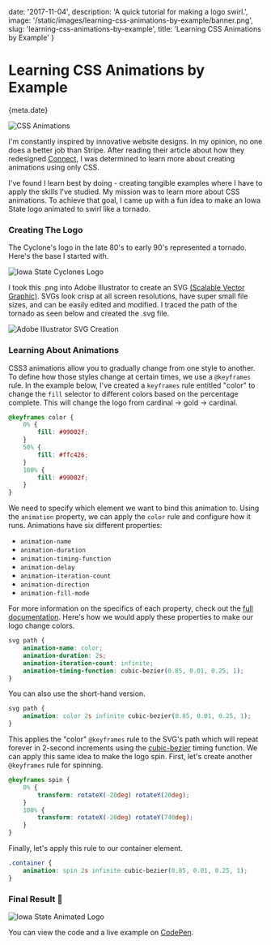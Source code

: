 
date: '2017-11-04',
description: 'A quick tutorial for making a logo swirl.',
image: '/static/images/learning-css-animations-by-example/banner.png',
slug: 'learning-css-animations-by-example',
title: 'Learning CSS Animations by Example'
}


# Learning CSS Animations by Example

<Date>{meta.date}</Date>

![CSS Animations](/static/images/learning-css-animations-by-example/banner.png)

I'm constantly inspired by innovative website designs. In my opinion, no one does a better job than <Link slug="blog/how-stripe-designs-beautiful-websites" title="How Stripe Designs Beautiful Websites" >Stripe</Link>. After reading their article about how they redesigned [Connect](https://stripe.com/blog/connect-front-end-experience), I was determined to learn more about creating animations using only CSS.

I've found I learn best by doing - creating tangible examples where I have to apply the skills I've studied. My mission was to learn more about CSS animations. To achieve that goal, I came up with a fun idea to make an Iowa State logo animated to swirl like a tornado.

### Creating The Logo

The Cyclone's logo in the late 80's to early 90's represented a tornado. Here's the base I started with.

![Iowa State Cyclones Logo](/static/images/learning-css-animations-by-example/isu-logo.png)

I took this .png into Adobe Illustrator to create an SVG [(Scalable Vector Graphic)](https://svgontheweb.com/). SVGs look crisp at all screen resolutions, have super small file sizes, and can be easily edited and modified. I traced the path of the tornado as seen below and created the .svg file.

![Adobe Illustrator SVG Creation](/static/images/learning-css-animations-by-example/illustrator.png)

### Learning About Animations

CSS3 animations allow you to gradually change from one style to another. To define how those styles change at certain times, we use a `@keyframes` rule. In the example below, I've created a `keyframes` rule entitled "color" to change the `fill` selector to different colors based on the percentage complete. This will change the logo from cardinal → gold → cardinal.

```css
@keyframes color {
    0% {
        fill: #99002f;
    }
    50% {
        fill: #ffc426;
    }
    100% {
        fill: #99002f;
    }
}
```

We need to specify which element we want to bind this animation to. Using the `animation` property, we can apply the `color` rule and configure how it runs. Animations have six different properties:

-   `animation-name`
-   `animation-duration`
-   `animation-timing-function`
-   `animation-delay`
-   `animation-iteration-count`
-   `animation-direction`
-   `animation-fill-mode`

For more information on the specifics of each property, check out the [full documentation](https://www.w3schools.com/css/css3_animations.asp). Here's how we would apply these properties to make our logo change colors.

```css
svg path {
    animation-name: color;
    animation-duration: 2s;
    animation-iteration-count: infinite;
    animation-timing-function: cubic-bezier(0.85, 0.01, 0.25, 1);
}
```

You can also use the short-hand version.

```css
svg path {
    animation: color 2s infinite cubic-bezier(0.85, 0.01, 0.25, 1);
}
```

This applies the "color" `@keyframes` rule to the SVG's path which will repeat forever in 2-second increments using the [cubic-bezier](http://cubic-bezier.com/#.17,.67,.83,.67) timing function. We can apply this same idea to make the logo spin. First, let's create another `@keyframes` rule for spinning.

```css
@keyframes spin {
    0% {
        transform: rotateX(-20deg) rotateY(20deg);
    }
    100% {
        transform: rotateX(-20deg) rotateY(740deg);
    }
}
```

Finally, let's apply this rule to our container element.

```css
.container {
    animation: spin 2s infinite cubic-bezier(0.85, 0.01, 0.25, 1);
}
```

### Final Result 🎉

![Iowa State Animated Logo](/static/images/learning-css-animations-by-example/isu-logo.gif)

You can view the code and a live example on [CodePen](https://codepen.io/leerob/pen/BmGZZQ?editors=1100).

